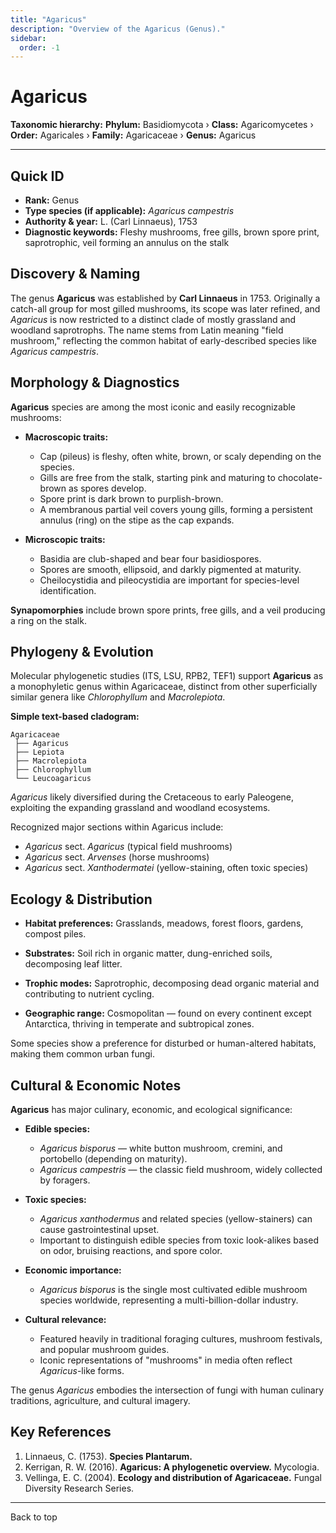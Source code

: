 ```yaml
---
title: "Agaricus"
description: "Overview of the Agaricus (Genus)."
sidebar:
  order: -1
---
```



# Agaricus <Badge variant="note" text="Genus" />

**Taxonomic hierarchy:** **Phylum:** Basidiomycota › **Class:** Agaricomycetes › **Order:** Agaricales › **Family:** Agaricaceae › **Genus:** Agaricus

---

## Quick ID
* **Rank:** Genus  
* **Type species (if applicable):** _Agaricus campestris_  
* **Authority & year:** L. (Carl Linnaeus), 1753  
* **Diagnostic keywords:** Fleshy mushrooms, free gills, brown spore print, saprotrophic, veil forming an annulus on the stalk  

## Discovery & Naming
The genus **Agaricus** was established by **Carl Linnaeus** in 1753. Originally a catch-all group for most gilled mushrooms, its scope was later refined, and _Agaricus_ is now restricted to a distinct clade of mostly grassland and woodland saprotrophs. The name stems from Latin meaning "field mushroom," reflecting the common habitat of early-described species like _Agaricus campestris_.

## Morphology & Diagnostics
**Agaricus** species are among the most iconic and easily recognizable mushrooms:

- **Macroscopic traits:**
  - Cap (pileus) is fleshy, often white, brown, or scaly depending on the species.
  - Gills are free from the stalk, starting pink and maturing to chocolate-brown as spores develop.
  - Spore print is dark brown to purplish-brown.
  - A membranous partial veil covers young gills, forming a persistent annulus (ring) on the stipe as the cap expands.

- **Microscopic traits:**
  - Basidia are club-shaped and bear four basidiospores.
  - Spores are smooth, ellipsoid, and darkly pigmented at maturity.
  - Cheilocystidia and pileocystidia are important for species-level identification.

**Synapomorphies** include brown spore prints, free gills, and a veil producing a ring on the stalk.

## Phylogeny & Evolution
Molecular phylogenetic studies (ITS, LSU, RPB2, TEF1) support **Agaricus** as a monophyletic genus within Agaricaceae, distinct from other superficially similar genera like _Chlorophyllum_ and _Macrolepiota_.

**Simple text-based cladogram:**
```
Agaricaceae
 ├── Agaricus
 ├── Lepiota
 ├── Macrolepiota
 ├── Chlorophyllum
 └── Leucoagaricus
```
_Agaricus_ likely diversified during the Cretaceous to early Paleogene, exploiting the expanding grassland and woodland ecosystems.

Recognized major sections within Agaricus include:

- _Agaricus_ sect. _Agaricus_ (typical field mushrooms)
- _Agaricus_ sect. _Arvenses_ (horse mushrooms)
- _Agaricus_ sect. _Xanthodermatei_ (yellow-staining, often toxic species)

## Ecology & Distribution
- **Habitat preferences:** Grasslands, meadows, forest floors, gardens, compost piles.
- **Substrates:** Soil rich in organic matter, dung-enriched soils, decomposing leaf litter.
- **Trophic modes:** Saprotrophic, decomposing dead organic material and contributing to nutrient cycling.

- **Geographic range:** Cosmopolitan — found on every continent except Antarctica, thriving in temperate and subtropical zones.

Some species show a preference for disturbed or human-altered habitats, making them common urban fungi.

## Cultural & Economic Notes
**Agaricus** has major culinary, economic, and ecological significance:

- **Edible species:**
  - _Agaricus bisporus_ — white button mushroom, cremini, and portobello (depending on maturity).
  - _Agaricus campestris_ — the classic field mushroom, widely collected by foragers.

- **Toxic species:**
  - _Agaricus xanthodermus_ and related species (yellow-stainers) can cause gastrointestinal upset.
  - Important to distinguish edible species from toxic look-alikes based on odor, bruising reactions, and spore color.

- **Economic importance:**
  - _Agaricus bisporus_ is the single most cultivated edible mushroom species worldwide, representing a multi-billion-dollar industry.

- **Cultural relevance:**
  - Featured heavily in traditional foraging cultures, mushroom festivals, and popular mushroom guides.
  - Iconic representations of "mushrooms" in media often reflect _Agaricus_-like forms.

The genus _Agaricus_ embodies the intersection of fungi with human culinary traditions, agriculture, and cultural imagery.

## Key References
1. Linnaeus, C. (1753). **Species Plantarum.**  
2. Kerrigan, R. W. (2016). **Agaricus: A phylogenetic overview.** Mycologia.  
3. Vellinga, E. C. (2004). **Ecology and distribution of Agaricaceae.** Fungal Diversity Research Series.  

---

<LinkButton href="#top" variant="minimal" icon="arrow-up">
  Back to top
</LinkButton>
